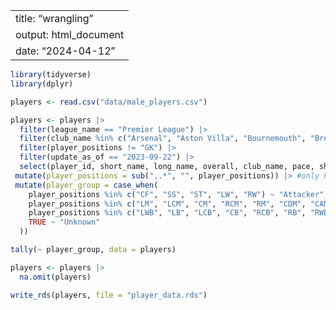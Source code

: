 
---
title: "wrangling"
output: html_document
date: "2024-04-12"
---

```r
library(tidyverse)
library(dplyr)

players <- read.csv("data/male_players.csv")

players <- players |>
  filter(league_name == "Premier League") |>
  filter(club_name %in% c("Arsenal", "Aston Villa", "Bournemouth", "Brentford", "Brighton & Hove Albion", "Burnley", "Chelsea", "Crystal Palace", "Everton", "Fullham", "Liverpool", "Luton Town", "Manchester City", "Manchester United", "Newcastle United", "Nottingham Forest", "Sheffield United", "Tottenham Hotspur", "West Ham United", "Wolverhampton Wanderers")) |>
  filter(player_positions != "GK") |>
  filter(update_as_of == "2023-09-22") |>
  select(player_id, short_name, long_name, overall, club_name, pace, shooting, passing, dribbling, defending, physic, value_eur, player_positions) |> 
 mutate(player_positions = sub(",.*", "", player_positions)) |> #only keeps players first position (only 4 conflict)
 mutate(player_group = case_when(
    player_positions %in% c("CF", "SS", "ST", "LW", "RW") ~ "Attacker",
    player_positions %in% c("LM", "LCM", "CM", "RCM", "RM", "CDM", "CAM") ~ "Midfielder",
    player_positions %in% c("LWB", "LB", "LCB", "CB", "RCB", "RB", "RWB", "SW") ~ "Defender",
    TRUE ~ "Unknown"
  ))

tally(~ player_group, data = players)

players <- players |>
  na.omit(players)

write_rds(players, file = "player_data.rds")
```